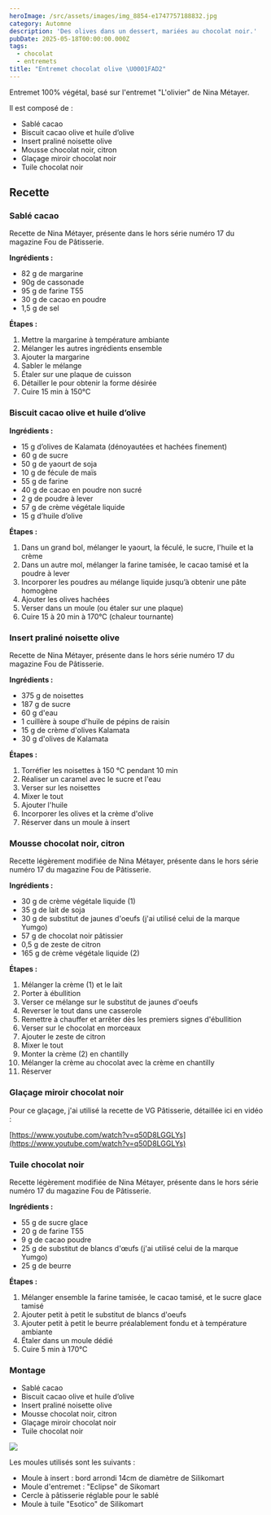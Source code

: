 ```yaml
---
heroImage: /src/assets/images/img_8854-e1747757188832.jpg
category: Automne
description: 'Des olives dans un dessert, mariées au chocolat noir.'
pubDate: 2025-05-18T00:00:00.000Z
tags:
  - chocolat
  - entremets
title: "Entremet chocolat olive \U0001FAD2"
---
```


Entremet 100% végétal, basé sur l'entremet "L'olivier" de Nina Métayer.

Il est composé de :

- Sablé cacao
- Biscuit cacao olive et huile d’olive
- Insert praliné noisette olive
- Mousse chocolat noir, citron
- Glaçage miroir chocolat noir
- Tuile chocolat noir

## Recette

### Sablé cacao

Recette de Nina Métayer, présente dans le hors série numéro 17 du magazine Fou de Pâtisserie.

**Ingrédients :**

- 82 g de margarine
- 90g de cassonade
- 95 g de farine T55
- 30 g de cacao en poudre
- 1,5 g de sel

**Étapes :**

1. Mettre la margarine à température ambiante
2. Mélanger les autres ingrédients ensemble
3. Ajouter la margarine
4. Sabler le mélange
5. Étaler sur une plaque de cuisson
6. Détailler le pour obtenir la forme désirée
7. Cuire 15 min à 150°C

### Biscuit cacao olive et huile d’olive

**Ingrédients :**

- 15 g d’olives de Kalamata (dénoyautées et hachées finement)
- 60 g de sucre
- 50 g de yaourt de soja
- 10 g de fécule de maïs
- 55 g de farine
- 40 g de cacao en poudre non sucré
- 2 g de poudre à lever
- 57 g de crème végétale liquide
- 15 g d’huile d’olive

**Étapes :**

1. Dans un grand bol, mélanger le yaourt, la féculé, le sucre, l'huile et la crème
2. Dans un autre mol, mélanger la farine tamisée, le cacao tamisé et la poudre à lever
3. Incorporer les poudres au mélange liquide jusqu’à obtenir une pâte homogène
4. Ajouter les olives hachées
5. Verser dans un moule (ou étaler sur une plaque)
6. Cuire 15 à 20 min à 170°C (chaleur tournante)

### Insert praliné noisette olive

Recette de Nina Métayer, présente dans le hors série numéro 17 du magazine Fou de Pâtisserie.

**Ingrédients :**

- 375 g de noisettes
- 187 g de sucre
- 60 g d'eau
- 1 cuillère à soupe d'huile de pépins de raisin
- 15 g de crème d'olives Kalamata
- 30 g d'olives de Kalamata

**Étapes :**

1. Torréfier les noisettes à 150 °C pendant 10 min
2. Réaliser un caramel avec le sucre et l'eau
3. Verser sur les noisettes
4. Mixer le tout
5. Ajouter l'huile
6. Incorporer les olives et la crème d'olive
7. Réserver dans un moule à insert

### Mousse chocolat noir, citron

Recette légèrement modifiée de Nina Métayer, présente dans le hors série numéro 17 du magazine Fou de Pâtisserie.

**Ingrédients :**

- 30 g de crème végétale liquide (1)
- 35 g de lait de soja
- 30 g de substitut de jaunes d'oeufs (j'ai utilisé celui de la marque Yumgo)
- 57 g de chocolat noir pâtissier
- 0,5 g de zeste de citron
- 165 g de crème végétale liquide (2)

**Étapes :**

1. Mélanger la crème (1) et le lait
2. Porter à ébullition
3. Verser ce mélange sur le substitut de jaunes d'oeufs
4. Reverser le tout dans une casserole
5. Remettre à chauffer et arrêter dès les premiers signes d'ébullition
6. Verser sur le chocolat en morceaux
7. Ajouter le zeste de citron
8. Mixer le tout
9. Monter la crème (2) en chantilly
10. Mélanger la crème au chocolat avec la crème en chantilly
11. Réserver

### Glaçage miroir chocolat noir

Pour ce glaçage, j'ai utilisé la recette de VG Pâtisserie, détaillée ici en vidéo :

[https://www.youtube.com/watch?v=q50D8LGGLYs](https://www.youtube.com/watch?v=q50D8LGGLYs)

### Tuile chocolat noir

Recette légèrement modifiée de Nina Métayer, présente dans le hors série numéro 17 du magazine Fou de Pâtisserie.

**Ingrédients :**

- 55 g de sucre glace
- 20 g de farine T55
- 9 g de cacao poudre
- 25 g de substitut de blancs d'œufs (j'ai utilisé celui de la marque Yumgo)
- 25 g de beurre

**Étapes :**

1. Mélanger ensemble la farine tamisée, le cacao tamisé, et le sucre glace tamisé
2. Ajouter petit à petit le substitut de blancs d'oeufs
3. Ajouter petit à petit le beurre préalablement fondu et à température ambiante
4. Étaler dans un moule dédié
5. Cuire 5 min à 170°C

### Montage

- Sablé cacao
- Biscuit cacao olive et huile d’olive
- Insert praliné noisette olive
- Mousse chocolat noir, citron
- Glaçage miroir chocolat noir
- Tuile chocolat noir

![](/src/assets/images/publications8.png)

Les moules utilisés sont les suivants :

- Moule à insert : bord arrondi 14cm de diamètre de Silikomart
- Moule d'entremet : "Eclipse" de Sikomart
- Cercle à pâtisserie réglable pour le sablé
- Moule à tuile "Esotico" de Silikomart
